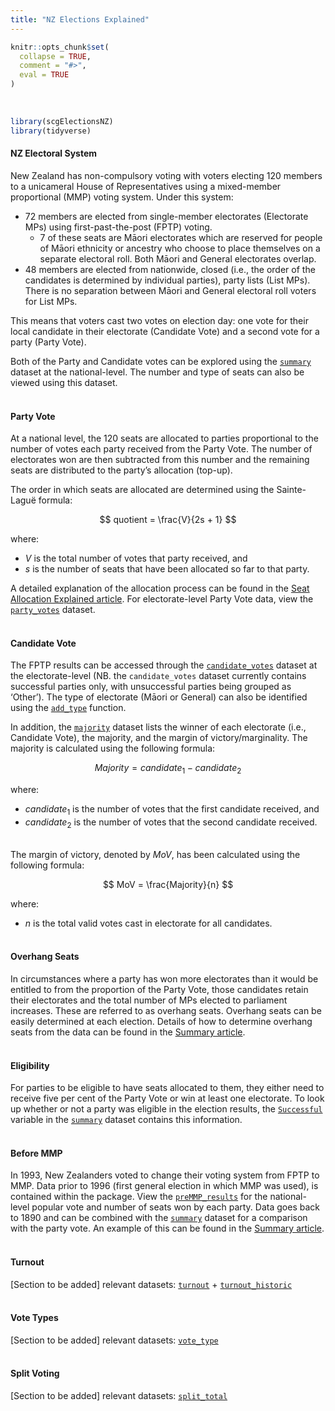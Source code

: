 ```yaml
---
title: "NZ Elections Explained"
---
```

```{=html}
<style>
  .content p {
    margin-top: 30px !important;
  }

  details {
    margin-bottom: 40px;
  }
</style>
```
```r
knitr::opts_chunk$set(
  collapse = TRUE,
  comment = "#>",
  eval = TRUE
)
```
<br>
```r
library(scgElectionsNZ)
library(tidyverse)
```

#### NZ Electoral System
New Zealand has non-compulsory voting with voters electing 120 members to a unicameral House of Representatives using a mixed-member proportional (MMP) voting system. Under this system:

* 72 members are elected from single-member electorates (Electorate MPs) using first-past-the-post (FPTP) voting.
  * 7 of these seats are M&#257;ori electorates which are reserved for people of M&#257;ori ethnicity or ancestry who choose to place themselves on a separate electoral roll. Both M&#257;ori and General electorates overlap.
* 48 members are elected from nationwide, closed (i.e., the order of the candidates is determined by individual parties), party lists (List MPs). There is no separation between M&#257;ori and General electoral roll voters for List MPs.

This means that voters cast two votes on election day: one vote for their local candidate in their electorate (Candidate Vote) and a second vote for a party (Party Vote).

Both of the Party and Candidate votes can be explored using the [`summary`](https://sarahcgall.github.io/scgElectionsNZ/reference/summary.html) dataset at the national-level. The number and type of seats can also be viewed using this dataset.
<br>
<br>

#### Party Vote
At a national level, the 120 seats are allocated to parties proportional to the number of votes each party received from the Party Vote. The number of electorates won are then subtracted from this number and the remaining seats are distributed to the party's allocation (top-up).

The order in which seats are allocated are determined using the Sainte-Lagu&#235; formula:

$$
quotient = \frac{V}{2s + 1}
$$

where:

* $V$ is the total number of votes that party received, and
* $s$ is the number of seats that have been allocated so far to that party.

A detailed explanation of the allocation process can be found in the [Seat Allocation Explained article](https://sarahcgall.github.io/scgElectionsNZ/articles/seat-allocation-explained.html). For electorate-level Party Vote data, view the [`party_votes`](https://sarahcgall.github.io/scgElectionsNZ/reference/party_votes.html) dataset.
<br>
<br>

#### Candidate Vote
The FPTP results can be accessed through the [`candidate_votes`](https://sarahcgall.github.io/scgElectionsNZ/reference/candidate_votes.html) dataset at the electorate-level (NB. the `candidate_votes` dataset currently contains successful parties only, with unsuccessful parties being grouped as 'Other'). The type of electorate (M&#257;ori or General) can also be identified using the [`add_type`](https://sarahcgall.github.io/scgElectionsNZ/reference/add_type.html) function.

In addition, the [`majority`](https://sarahcgall.github.io/scgElectionsNZ/reference/majority.html) dataset lists the winner of each electorate (i.e., Candidate Vote), the majority, and the margin of victory/marginality. The majority is calculated using the following formula:

$$
Majority = candidate_{1} - candidate_{2}
$$

where:

* $candidate_{1}$ is the number of votes that the first candidate received, and
* $candidate_{2}$ is the number of votes that the second candidate received.
<br>
<br>

The margin of victory, denoted by $MoV$, has been calculated using the following formula:

$$
MoV = \frac{Majority}{n}
$$

where:

* $n$ is the total valid votes cast in electorate for all candidates.
<br>
<br>

#### Overhang Seats
In circumstances where a party has won more electorates than it would be entitled to from the proportion of the Party Vote, those candidates retain their electorates and the total number of MPs elected to parliament increases. These are referred to as overhang seats. Overhang seats can be easily determined at each election. Details of how to determine overhang seats from the data can be found in the [Summary article](https://sarahcgall.github.io/scgElectionsNZ/articles/summary.html#overhang-seats).
<br>
<br>

#### Eligibility
For parties to be eligible to have seats allocated to them, they either need to receive five per cent of the Party Vote or win at least one electorate. To look up whether or not a party was eligible in the election results, the [`Successful`](https://sarahcgall.github.io/scgElectionsNZ/articles/seat-allocation-explained.html#step-2-determine-seat-entitlement) variable in the [`summary`](https://sarahcgall.github.io/scgElectionsNZ/reference/summary.html) dataset contains this information.
<br>
<br>

#### Before MMP
In 1993, New Zealanders voted to change their voting system from FPTP to MMP. Data prior to 1996 (first general election in which MMP was used), is contained within the package. View the [`preMMP_results`](https://sarahcgall.github.io/scgElectionsNZ/reference/preMMP_results.html) for the national-level popular vote and number of seats won by each party. Data goes back to 1890 and can be combined with the [`summary`](https://sarahcgall.github.io/scgElectionsNZ/reference/summary.html) dataset for a comparison with the party vote. An example of this can be found in the [Summary article](https://sarahcgall.github.io/scgElectionsNZ/articles/summary.html#premmp-results).
<br>
<br>

#### Turnout
[Section to be added] relevant datasets: [`turnout`](https://sarahcgall.github.io/scgElectionsNZ/reference/turnout.html) + [`turnout_historic`](https://sarahcgall.github.io/scgElectionsNZ/reference/turnout_historic.html)
<br>
<br>

#### Vote Types
[Section to be added] relevant datasets: [`vote_type`](https://sarahcgall.github.io/scgElectionsNZ/reference/vote_type.html)
<br>
<br>

#### Split Voting
[Section to be added] relevant datasets: [`split_total`](https://sarahcgall.github.io/scgElectionsNZ/reference/split_total.html)
<br>
<br>